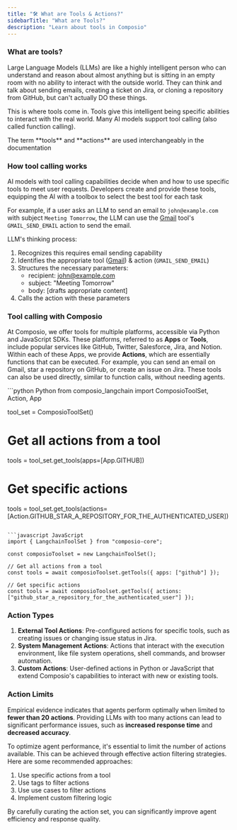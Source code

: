 ```yaml
---
title: "🛠️ What are Tools & Actions?"
sidebarTitle: "What are Tools?"
description: "Learn about tools in Composio"
---
```

### What are tools?

Large Language Models (LLMs) are like a highly intelligent person who can understand and reason about almost anything but is sitting in an empty room with no ability to interact with the outside world. They can think and talk about sending emails, creating a ticket on Jira, or cloning a repository from GitHub, but can't actually DO these things. 

This is where tools come in. Tools give this intelligent being specific abilities to interact with the real world. Many AI models support tool calling (also called function calling).

<Note>
The term **tools** and **actions** are used interchangeably in the documentation 
</Note>

### How tool calling works
AI models with tool calling capabilities decide when and how to use specific tools to meet user requests. Developers create and provide these tools, equipping the AI with a toolbox to select the best tool for each task

For example, if a user asks an LLM to send an email to `john@example.com` with subject `Meeting Tomorrow`, the LLM can use the [Gmail](https://app.composio.dev/app/gmail) tool's `GMAIL_SEND_EMAIL` action to send the email.

LLM's thinking process:
1. Recognizes this requires email sending capability
2. Identifies the appropriate tool ([Gmail](https://app.composio.dev/app/gmail)) & action (`GMAIL_SEND_EMAIL`)
3. Structures the necessary parameters:
   - recipient: john@example.com
   - subject: "Meeting Tomorrow"
   - body: [drafts appropriate content]
4. Calls the action with these parameters


### Tool calling with Composio

At Composio, we offer tools for multiple platforms, accessible via Python and JavaScript SDKs. These platforms, referred to as **Apps** or **Tools**, include popular services like GitHub, Twitter, Salesforce, Jira, and Notion. Within each of these Apps, we provide **Actions**, which are essentially functions that can be executed. For example, you can send an email on Gmail, star a repository on GitHub, or create an issue on Jira. These tools can also be used directly, similar to function calls, without needing agents.

<CodeGroup>
```python Python 
from composio_langchain import ComposioToolSet, Action, App

tool_set = ComposioToolSet()

# Get all actions from a tool
tools = tool_set.get_tools(apps=[App.GITHUB])

# Get specific actions
tools = tool_set.get_tools(actions=[Action.GITHUB_STAR_A_REPOSITORY_FOR_THE_AUTHENTICATED_USER])
```

```javascript JavaScript
import { LangchainToolSet } from "composio-core";

const composioToolset = new LangchainToolSet();

// Get all actions from a tool
const tools = await composioToolset.getTools({ apps: ["github"] });

// Get specific actions
const tools = await composioToolset.getTools({ actions: ["github_star_a_repository_for_the_authenticated_user"] });
```
</CodeGroup>

### Action Types

1. **External Tool Actions**: Pre-configured actions for specific tools, such as creating issues or changing issue status in Jira.
2. **System Management Actions**: Actions that interact with the execution environment, like file system operations, shell commands, and browser automation.
3. **Custom Actions**: User-defined actions in Python or JavaScript that extend Composio's capabilities to interact with new or existing tools.

### Action Limits

Empirical evidence indicates that agents perform optimally when limited to **fewer than 20 actions**. Providing LLMs with too many actions can lead to significant performance issues, such as **increased response time** and **decreased accuracy**.

To optimize agent performance, it's essential to limit the number of actions available. This can be achieved through effective action filtering strategies. Here are some recommended approaches:

1. Use specific actions from a tool
2. Use tags to filter actions
3. Use use cases to filter actions
4. Implement custom filtering logic

By carefully curating the action set, you can significantly improve agent efficiency and response quality.
